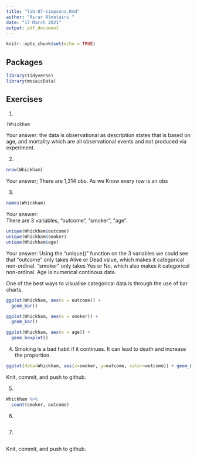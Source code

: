 ```yaml
---
title: "lab-07-simpsons.Rmd"
author: "Asrar Almutairi "
date: "17 March 2021"
output: pdf_document
---
```


```r
knitr::opts_chunk$set(echo = TRUE)
```

## Packages

```r
library(tidyverse) 
library(mosaicData)
```


## Exercises


1.  
```r
?Whickham
```
    
Your answer: 
the data is observational as description states that is based on age, and mortality which are all observational events and not produced via experiment.

2.  
```r
nrow(Whickham)
```   

Your answer; 
There are 1,314 obs. As we Know every row is an obs

3.  

```r
names(Whickham)
```

Your answer:  
There are 3 variables, "outcome", "smoker", "age".

```r
unique(Whickham$outcome)
unique(Whickham$smoker)
unique(Whickham$age)
```

Your answer: 
Using the "unique()" function on the 3 variables we could see that "outcome" only takes Alive or Dead vslue, which makes it categorical non-ordinal. "smoker" only takes Yes or No, which also makes it categorical non-ordinal. Age is numerical continous data.

One of the best ways to visualise categorical data is through the use of bar charts.
```r
ggplot(Whickham, aes(x = outcome)) +
  geom_bar()
```


```r
ggplot(Whickham, aes(x = smoker)) +
  geom_bar()
```

```r
ggplot(Whickham, aes(x = age)) +
  geom_boxplot()
```


4.
Smoking is a bad habit if it continues. It can lead to death and increase the proportion.

```r
ggplot(data=Whickham, aes(x=smoker, y=outcome, color=outcome)) + geom_bar(stat="identity")
```

Knit, commit, and push to github.

5. 

```r
Whickham %>%
  count(smoker, outcome)
```

6.

```r

```

7. 

```r

```

Knit, commit, and push to github.